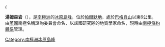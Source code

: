 ({{coord|71|27|S|66|56|W|display=title}}

'''湯姆森岩'''（{{lang-en|Thomson Rock}}），是[[南極洲|南極洲]]的[[冰原島峰|冰原島峰]]，位於[[帕爾默地|帕爾默地]]，處於[[巴格肖山|巴格肖山]]以東6公里，由[[英國|英國]]南極名稱諮詢委員會命名，以該國研究隊的地質學家命名，現時由[[南極條約體系|南極條約體系]]管理。

{{Antarctica-geo-stub}}
[[Category:南極洲冰原島峰|Category:南極洲冰原島峰]]